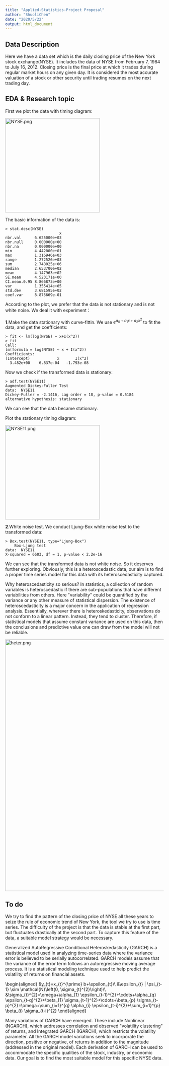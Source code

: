 ---
title: "Applied-Statistics-Project Proposal"
author: "ShuoliChen"
date: "2020/5/22"
output: html_document
---

Data Description {#data_description}
----------------

Here we have a data set which is the daily closing price of the New York
stock exchange(NYSE). It includes the data of NYSE from February 7, 1984
to July 16, 2012. Closing price is the final price at which it trades
during regular market hours on any given day. It is considered the most
accurate valuation of a stock or other security until trading resumes on
the next trading day.

EDA & Research topic {#eda_research_topic}
--------------------

First we plot the data with timing diagram:

![][1]

The basic information of the data is:

    > stat.desc(NYSE)
                            x
    nbr.val      6.625000e+03
    nbr.null     0.000000e+00
    nbr.na       0.000000e+00
    min          4.442000e+01
    max          1.316946e+03
    range        1.272526e+03
    sum          2.748025e+06
    median       2.653700e+02
    mean         4.147963e+02
    SE.mean      4.523171e+00
    CI.mean.0.95 8.866873e+00
    var          1.355414e+05
    std.dev      3.681595e+02
    coef.var     8.875669e-01

According to the plot, we prefer that the data is not stationary and is
not white noise. We deal it with experiment：

$\mathbf{1}$.Make the data stationary with curve-fittin. We use
$e^{a_0+a_1x+a_2x^2}$ to fit the data, and get the coefficients:

    > fit <- lm(log(NYSE) ~ x+I(x^2))
    > fit
    Call:
    lm(formula = log(NYSE) ~ x + I(x^2))
    Coefficients:
    (Intercept)            x       I(x^2)
      3.482e+00    6.837e-04   -1.793e-08

Now we check if the transformed data is stationary:

    > adf.test(NYSE11)
    Augmented Dickey-Fuller Test
    data:  NYSE11
    Dickey-Fuller = -2.1416, Lag order = 18, p-value = 0.5184
    alternative hypothesis: stationary

We can see that the data became stationary.

Plot the stationary timing diagram:

![][2]

$\mathbf{2}$.White noise test. We conduct Ljung-Box white noise test
to the transformed data:

    > Box.test(NYSE11, type="Ljung-Box")
        Box-Ljung test
    data:  NYSE11
    X-squared = 6603, df = 1, p-value < 2.2e-16

We can see that the transformed data is not white noise. So it deserves
further exploring. Obviously, this is a heteroscedastic data, our aim is
to find a proper time series model for this data with its
heteroscedasticity captured.

Why heteroscedasticity so serious? In statistics, a collection of random
variables is heteroscedastic if there are sub-populations that have
different variabilities from others. Here \"variability\" could be
quantified by the variance or any other measure of statistical
dispersion. The existence of heteroscedasticity is a major concern in
the application of regression analysis. Essentially, wherever there is
heteroskedasticity, observations do not conform to a linear pattern.
Instead, they tend to cluster. Therefore, if statistical models that
assume constant variance are used on this data, then the conclusions and
predictive value one can draw from the model will not be reliable.

![][3]

To do {#to_do}
-----

We try to find the pattern of the closing price of NYSE all these years
to seize the rule of economic trend of New York, the tool we try to use
is time series. The difficulty of the project is that the data is stable
at the first part, but fluctuates drastically at the second part. To
capture this feature of the data, a suitable model strategy would be
necessary.

Generalized AutoRegressive Conditional Heteroskedasticity (GARCH) is a
statistical model used in analyzing time-series data where the variance
error is believed to be serially autocorrelated. GARCH models assume
that the variance of the error term follows an autoregressive moving
average process. It is a statistical modeling technique used to help
predict the volatility of returns on financial assets.

\\begin{aligned} &y\_{t}=x\_{t}\^{\\prime} b+\\epsilon\_{t}\\\\
&\\epsilon\_{t} \| \\psi\_{t-1} \\sim \\mathcal{N}\\left(0,
\\sigma\_{t}\^{2}\\right)\\\\ &\\sigma\_{t}\^{2}=\\omega+\\alpha\_{1}
\\epsilon\_{t-1}\^{2}+\\cdots+\\alpha\_{q}
\\epsilon\_{t-q}\^{2}+\\beta\_{1}
\\sigma\_{t-1}\^{2}+\\cdots+\\beta\_{p}
\\sigma\_{t-p}\^{2}=\\omega+\\sum\_{i=1}\^{q} \\alpha\_{i}
\\epsilon\_{t-i}\^{2}+\\sum\_{i=1}\^{p} \\beta\_{i} \\sigma\_{t-i}\^{2}
\\end{aligned}

Many variations of GARCH have emerged. These include Nonlinear (NGARCH),
which addresses correlation and observed \"volatility clustering\" of
returns, and Integrated GARCH (IGARCH), which restricts the volatility
parameter. All the GARCH model variations seek to incorporate the
direction, positive or negative, of returns in addition to the magnitude
(addressed in the original model). Each derivation of GARCH can be used
to accommodate the specific qualities of the stock, industry, or
economic data. Our goal is to find the most suitable model for this
specific NYSE data.

  [1]: NYSE.png "NYSE.png" {width="300"}
  [2]: NYSE11.png "NYSE11.png" {width="300"}
  [3]: heter.png "heter.png" {width="800"}